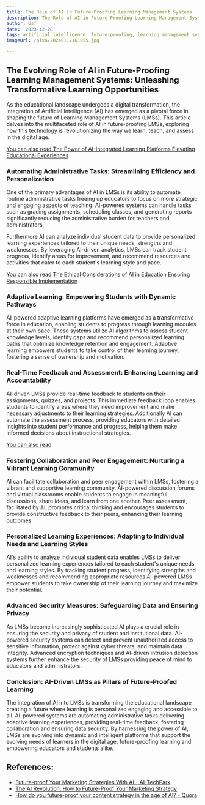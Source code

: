 ```yaml
---
title: The Role of AI in Future-Proofing Learning Management Systems
description: The Role of AI in Future-Proofing Learning Management Systems
author: Usf
date: '2023-12-28'
tags: artificial intelligence, future-proofing, learning management systems
imageUrl: /pixa/20240117161055.jpg

---
```

## The  Evolving Role of AI in Future-Proofing Learning Management Systems: Unleashing Transformative Learning Opportunities

As the educational landscape undergoes a digital transformation, the integration of Artificial Intelligence (AI) has emerged as a pivotal force  in shaping the  future of Learning Management Systems (LMSs). This article delves into the multifaceted role of AI in future-proofing LMSs, exploring how this technology is revolutionizing the way we learn, teach, and assess  in the digital age.

[You can also read The Power of AI-Integrated Learning Platforms Elevating Educational Experiences](The%20Power%20of%20AI-Integrated%20Learning%20Platforms%20Elevating%20Educational%20Experiences)


### Automating Administrative Tasks:  Streamlining Efficiency and Personalization

One of the primary advantages of AI in LMSs is  its ability to automate routine administrative  tasks freeing up educators to focus on  more strategic and  engaging aspects of teaching. AI-powered systems can handle  tasks such as  grading assignments, scheduling classes, and generating reports significantly reducing the  administrative  burden for teachers and administrators.

Furthermore AI can analyze individual student data to provide personalized  learning experiences tailored  to  their unique needs, strengths and weaknesses. By leveraging AI-driven analytics, LMSs can track student progress,  identify areas for improvement, and recommend resources and activities that cater to each  student's learning style and pace.

[You can also read The Ethical Considerations of  AI in Education Ensuring Responsible Implementation](The%20Ethical%20Considerations%20of%20AI%20in%20Education%20Ensuring%20Responsible%20Implementation)


### Adaptive  Learning: Empowering Students with Dynamic Pathways

AI-powered adaptive learning platforms have emerged as a transformative force in education, enabling students to progress through learning modules at their own pace. These systems utilize AI algorithms to assess student knowledge levels, identify gaps  and recommend personalized  learning paths that optimize knowledge retention and engagement. Adaptive learning empowers students to take control of their learning journey,  fostering a sense of ownership and motivation.

### Real-Time Feedback  and Assessment: Enhancing  Learning and Accountability

AI-driven LMSs provide real-time feedback to students on their assignments, quizzes, and projects. This  immediate feedback loop enables  students to identify areas where  they need improvement and make necessary adjustments to their  learning strategies. Additionally AI can automate the assessment process, providing educators with detailed insights  into student performance and progress, helping  them make informed decisions about instructional strategies.

[You can also read  ]()


### Fostering Collaboration  and Peer Engagement: Nurturing a Vibrant Learning Community

AI can facilitate collaboration and peer engagement within LMSs, fostering a vibrant and supportive learning community. AI-powered discussion forums and virtual classrooms enable students to engage in meaningful discussions, share  ideas, and learn from one another. Peer assessment, facilitated by AI, promotes critical  thinking and encourages  students to provide constructive feedback  to  their peers, enhancing their learning outcomes.

### Personalized Learning Experiences:  Adapting to  Individual Needs and Learning Styles

AI's ability to analyze individual student data enables  LMSs to deliver personalized learning experiences  tailored to each student's unique needs and learning styles. By  tracking student progress, identifying strengths and weaknesses and recommending appropriate resources AI-powered LMSs empower students to take ownership of their learning journey and maximize their potential.

### Advanced  Security Measures: Safeguarding Data and Ensuring Privacy

As LMSs  become increasingly sophisticated AI plays  a crucial role in ensuring the security  and privacy of student and institutional data. AI-powered security  systems can detect and prevent  unauthorized access to sensitive information, protect against cyber threats, and maintain data integrity.  Advanced encryption techniques and AI-driven intrusion detection systems further enhance the  security of LMSs providing peace of mind to educators and administrators.

### Conclusion: AI-Driven LMSs as Pillars of Future-Proofed  Learning

The  integration of AI into LMSs  is transforming the educational landscape creating a  future where learning is personalized engaging and accessible to all. AI-powered systems are automating administrative  tasks delivering  adaptive learning experiences, providing real-time feedback, fostering collaboration and  ensuring data security. By harnessing the power of AI, LMSs are evolving  into dynamic and intelligent platforms that support the evolving needs of  learners in the digital age, future-proofing  learning and empowering educators and students alike.

## References:
- [Future-proof Your Marketing Strategies With AI - AI-TechPark](https://ai-techpark.com/future-proof-your-marketing-strategies-with-ai/)
- [The AI Revolution: How to Future-Proof Your Marketing Strategy](https://www.loungelizard.com/blog/the-ai-revolution-how-to-future-proof-your-marketing/)
- [How do you future-proof your content strategy in the age of AI? - Quora](https://www.quora.com/How-do-you-future-proof-your-content-strategy-in-the-age-of-AI)
